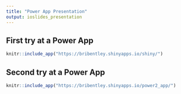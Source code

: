 ```yaml
---
title: "Power App Presentation"
output: ioslides_presentation
---
```


## First try at a Power App

```r
knitr::include_app("https://bribentley.shinyapps.io/shiny/")
```

## Second try at a Power App

```r
knitr::include_app("https://bribentley.shinyapps.io/power2_app/")
```

